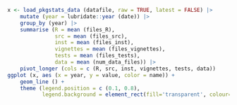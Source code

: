 
```r
x <- load_pkgstats_data (datafile, raw = TRUE, latest = FALSE) |>
    mutate (year = lubridate::year (date)) |>
    group_by (year) |>
    summarise (R = mean (files_R),
               src = mean (files_src),
               inst = mean (files_inst),
               vignettes = mean (files_vignettes),
               tests = mean (files_tests),
               data = mean (num_data_files)) |>
    pivot_longer (cols = c (R, src, inst, vignettes, tests, data))
ggplot (x, aes (x = year, y = value, color = name)) +
    geom_line () +
    theme (legend.position = c (0.1, 0.8),
           legend.background = element_rect(fill='transparent', colour='transparent'))
```
